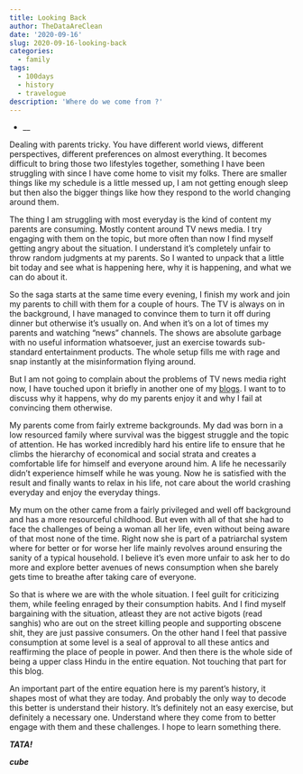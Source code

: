 ```yaml
---
title: Looking Back
author: TheDataAreClean
date: '2020-09-16'
slug: 2020-09-16-looking-back
categories:
  - family
tags:
  - 100days
  - history
  - travelogue
description: 'Where do we come from ?'
---
```


* __

Dealing with parents tricky. You have different world views, different perspectives, different preferences on almost everything. It becomes difficult to bring those two lifestyles together, something I have been struggling with since I have come home to visit my folks. There are smaller things like my schedule is a little messed up, I am not getting enough sleep but then also the bigger things like how they respond to the world changing around them.

The thing I am struggling with most everyday is the kind of content my parents are consuming. Mostly content around TV news media. I try engaging with them on the topic, but more often than now I find myself getting angry about the situation. I understand it's completely unfair to throw random judgments at my parents. So I wanted to unpack that a little bit today and see what is happening here, why it is happening, and what we can do about it.

So the saga starts at the same time every evening, I finish my work and join my parents to chill with them for a couple of hours. The TV is always on in the background, I have managed to convince them to turn it off during dinner but otherwise it's usually on. And when it's on a lot of times my parents and watching "news" channels. The shows are absolute garbage with no useful information whatsoever, just an exercise towards sub-standard entertainment products. The whole setup fills me with rage and snap instantly at the misinformation flying around.

But I am not going to complain about the problems of TV news media right now, I have touched upon it briefly in another one of my [blogs](https://thedataareclean.com/blog/2020-09-09-travelogue-two/){target="_blank"}. I want to to discuss why it happens, why do my parents enjoy it and why I fail at convincing them otherwise.

My parents come from fairly extreme backgrounds. My dad was born in a low resourced family where survival was the biggest struggle and the topic of attention. He has worked incredibly hard his entire life to ensure that he climbs the hierarchy of economical and social strata and creates a comfortable life for himself and everyone around him. A life he necessarily didn't experience himself while he was young. Now he is satisfied with the result and finally wants to relax in his life, not care about the world crashing everyday and enjoy the everyday things. 

My mum on the other came from a fairly privileged and well off background and has a more resourceful childhood. But even with all of that she had to face the challenges of being a woman all her life, even without being aware of that most none of the time. Right now she is part of a patriarchal system where for better or for worse her life mainly revolves around ensuring the sanity of a typical household. I believe it's even more unfair to ask her to do more and explore better avenues of news consumption when she barely gets time to breathe after taking care of everyone.

So that is where we are with the whole situation. I feel guilt for criticizing them, while feeling enraged by their consumption habits. And I find myself bargaining with the situation, atleast they are not active bigots (read sanghis) who are out on the street killing people and supporting obscene shit, they are just passive consumers. On the other hand I feel that passive consumption at some level is a seal of approval to all these antics and reaffirming the place of people in power. And then there is the whole side of being a upper class Hindu in the entire equation. Not touching that part for this blog.

An important part of the entire equation here is my parent's history, it shapes most of what they are today. And probably the only way to decode this better is understand their history. It's definitely not an easy exercise, but definitely a necessary one. Understand where they come from to better engage with them and these challenges. I hope to learn something there.

**_TATA!_**

**_cube_**
